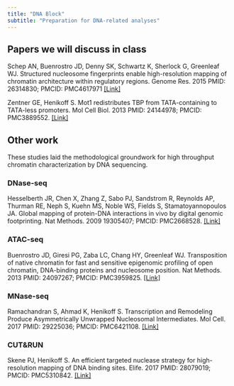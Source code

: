 ```yaml
---
title: "DNA Block"
subtitle: "Preparation for DNA-related analyses"
---
```


## Papers we will discuss in class

Schep AN, Buenrostro JD, Denny SK, Schwartz K, Sherlock G, Greenleaf WJ. Structured nucleosome fingerprints enable high-resolution mapping of chromatin architecture within regulatory regions. Genome Res. 2015 PMID: 26314830; PMCID: PMC4617971 [\[Link\]](https://www.ncbi.nlm.nih.gov/pmc/articles/PMC4617971/)

Zentner GE, Henikoff S. Mot1 redistributes TBP from TATA-containing to TATA-less promoters. Mol Cell Biol. 2013 PMID: 24144978; PMCID: PMC3889552. [\[Link\]](https://www.ncbi.nlm.nih.gov/pmc/articles/PMC3889552/)

## Other work

These studies laid the methodological groundwork for high throughput chromatin characterization by DNA sequencing.

### DNase-seq

Hesselberth JR, Chen X, Zhang Z, Sabo PJ, Sandstrom R, Reynolds AP, Thurman RE, Neph S, Kuehn MS, Noble WS, Fields S, Stamatoyannopoulos JA. Global mapping of protein-DNA interactions in vivo by digital genomic footprinting. Nat Methods. 2009 19305407; PMCID: PMC2668528. [\[Link\]](https://www.ncbi.nlm.nih.gov/pmc/articles/pmid/19305407/)

### ATAC-seq

Buenrostro JD, Giresi PG, Zaba LC, Chang HY, Greenleaf WJ. Transposition of native chromatin for fast and sensitive epigenomic profiling of open chromatin, DNA-binding proteins and nucleosome position. Nat Methods. 2013 PMID: 24097267; PMCID: PMC3959825. [[Link]](https://pubmed.ncbi.nlm.nih.gov/24097267/)

### MNase-seq

Ramachandran S, Ahmad K, Henikoff S. Transcription and Remodeling Produce Asymmetrically Unwrapped Nucleosomal Intermediates. Mol Cell. 2017 PMID: 29225036; PMCID: PMC6421108. [\[Link\]](https://linkinghub.elsevier.com/retrieve/pii/S1097-2765(17)30874-2)

### CUT&RUN

Skene PJ, Henikoff S. An efficient targeted nuclease strategy for high-resolution mapping of DNA binding sites. Elife. 2017 PMID: 28079019; PMCID: PMC5310842. [\[Link\]](https://pubmed.ncbi.nlm.nih.gov/28079019/)

